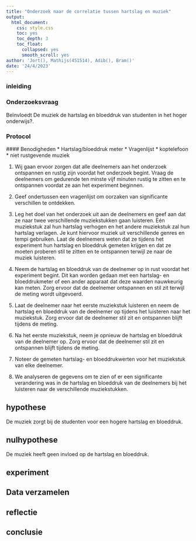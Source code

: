 ```yaml
---
title: "Onderzoek naar de correlatie tussen hartslag en muziek"
output:
  html_document:
    css: style.css
    toc: yes
    toc_depth: 3
    toc_float:
      collapsed: yes
      smooth_scroll: yes
author: 'Jort(), Mathijs(451514), Adib(), Bram()'
date: '24/4/2023'
---
```


### inleiding


### Onderzoeksvraag

 Beïnvloedt De muziek de hartslag en bloeddruk van studenten in het hoger onderwijs?.

 

### Protocol

 #### Benodigheden
 * Hartslag/bloeddruk meter 
 * Vragenlijst
 * koptelefoon
 * niet rustgevende muziek

1. Wij gaan ervoor zorgen dat alle deelnemers aan het onderzoek ontspannen en rustig zijn voordat het onderzoek begint. Vraag de deelnemers om gedurende ten minste vijf minuten rustig te zitten en te ontspannen voordat ze aan het experiment beginnen.

2. Geef ondertussen een vragenlijst om oorzaken van significante verschillen te ontdekken.

3. Leg het doel van het onderzoek uit aan de deelnemers en geef aan dat ze naar twee verschillende muziekstukken gaan luisteren. Eén muziekstuk zal hun hartslag verhogen en het andere muziekstuk zal hun hartslag verlagen. Je kunt hiervoor muziek uit verschillende genres en tempi gebruiken. Laat de deelnemers weten dat ze tijdens het experiment hun hartslag en bloeddruk gemeten krijgen en dat ze moeten proberen stil te zitten en te ontspannen terwijl ze naar de muziek luisteren.

4. Neem de hartslag en bloeddruk van de deelnemer op in rust voordat het experiment begint. Dit kan worden gedaan met een hartslag- en bloeddrukmeter of een ander apparaat dat deze waarden nauwkeurig kan meten. Zorg ervoor dat de deelnemer ontspannen en stil zit terwijl de meting wordt uitgevoerd.

5. Laat de deelnemer naar het eerste muziekstuk luisteren en neem de hartslag en bloeddruk van de deelnemer op tijdens het luisteren naar het muziekstuk. Zorg ervoor dat de deelnemer stil zit en ontspannen blijft tijdens de meting.

6. Na het eerste muziekstuk, neem je opnieuw de hartslag en bloeddruk van de deelnemer op.  Zorg ervoor dat de deelnemer stil zit en ontspannen blijft tijdens de meting.

7. Noteer de gemeten hartslag- en bloeddrukwerten voor het muziekstuk van elke deelnemer.

8. We analyseren de gegevens om te zien of er een significante verandering was in de hartslag en bloeddruk van de deelnemers bij het luisteren naar de verschillende muziekstukken.
 

## hypothese

De muziek zorgt bij de studenten voor een hogere hartslag en bloeddruk.



## nulhypothese

De muziek heeft geen invloed op de hartslag en bloeddruk.

 

## experiment


 


 

## Data verzamelen



## reflectie






## conclusie


